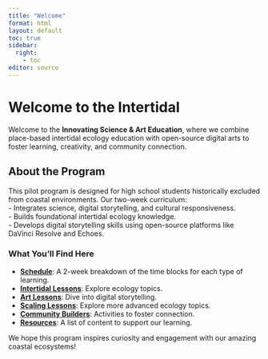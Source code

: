 ```yaml
---
title: "Welcome"
format: html
layout: default
toc: true
sidebar:
  right:
    - toc
editor: source
---
```


# Welcome to the Intertidal

Welcome to the **Innovating Science & Art Education**, where we combine place-based intertidal ecology education with open-source digital arts to foster learning, creativity, and community connection.

## About the Program

This pilot program is designed for high school students historically excluded from coastal environments. Our two-week curriculum:\    
- Integrates science, digital storytelling, and cultural responsiveness.\    
- Builds foundational intertidal ecology knowledge.\    
- Develops digital storytelling skills using open-source platforms like DaVinci Resolve and Echoes.\    

### What You’ll Find Here

- **[Schedule](schedule.qmd)**: A 2-week breakdown of the time blocks for each type of learning.
- **[Intertidal Lessons](lessons/intertidal_lesson1.qmd)**: Explore ecology topics.
- **[Art Lessons](lessons/art_lesson1.qmd)**: Dive into digital storytelling.
- **[Scaling Lessons](lessons/intertidal_scaling.qmd)**: Explore more advanced ecology topics.
- **[Community Builders](community_builders.qmd)**: Activities to foster connection.
- **[Resources](resources.qmd)**: A list of content to support our learning.\  

We hope this program inspires curiosity and engagement with our amazing coastal ecosystems!
